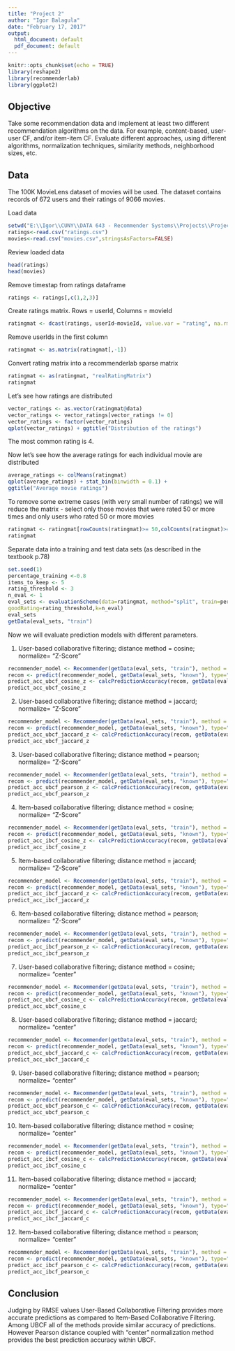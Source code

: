 ---
title: "Project 2"
author: "Igor Balagula"
date: "February 17, 2017"
output:
  html_document: default
  pdf_document: default
---

```{r setup, include=FALSE}
knitr::opts_chunk$set(echo = TRUE)
library(reshape2)
library(recommenderlab)
library(ggplot2)
```

## Objective

Take some recommendation data and implement at least two different recommendation algorithms on the data.  For example, content-based, user-user CF, and/or item-item CF. Evaluate different approaches, using different algorithms, normalization techniques, similarity methods, neighborhood sizes, etc.

## Data

The 100K MovieLens dataset of movies will be used. The dataset contains records of 672 users and their ratings of 9066 movies. 


Load data

```{r}
setwd("E:\\Igor\\CUNY\\DATA 643 - Recommender Systems\\Projects\\Project_02\\Data")
ratings<-read.csv("ratings.csv")
movies<-read.csv("movies.csv",stringsAsFactors=FALSE)
```

Review loaded data

```{r}
head(ratings)
head(movies)
```

Remove timestap from ratings dataframe

```{r}
ratings <- ratings[,c(1,2,3)]
```



Create ratings matrix. Rows = userId, Columns = movieId

```{r}
ratingmat <- dcast(ratings, userId~movieId, value.var = "rating", na.rm=FALSE)
```

Remove userIds in the first column

```{r}
ratingmat <- as.matrix(ratingmat[,-1]) 
```

Convert rating matrix into a recommenderlab sparse matrix

```{r}
ratingmat <- as(ratingmat, "realRatingMatrix")
ratingmat
```
Let's see how ratings are distributed

```{r}
vector_ratings <- as.vector(ratingmat@data)
vector_ratings <- vector_ratings[vector_ratings != 0]
vector_ratings <- factor(vector_ratings)
qplot(vector_ratings) + ggtitle("Distribution of the ratings")
```

The most common rating is 4.

Now let's see how the average ratings for each individual movie are distributed

```{r}
average_ratings <- colMeans(ratingmat)
qplot(average_ratings) + stat_bin(binwidth = 0.1) +
ggtitle("Average movie ratings")
```

To remove some extreme cases (with very small number of ratings) we will reduce the matrix - select only those movies that were rated 50 or more times and only users who rated 50 or more movies

```{r}
ratingmat <- ratingmat[rowCounts(ratingmat)>= 50,colCounts(ratingmat)>=50 ]
ratingmat
```

Separate data into a training and test data sets (as described in the textbook p.78)

```{r}
set.seed(1)
percentage_training <-0.8
items_to_keep <- 5
rating_threshold <- 3
n_eval <- 1
eval_sets <- evaluationScheme(data=ratingmat, method="split", train=percentage_training, given=items_to_keep,
goodRating=rating_threshold,k=n_eval)
eval_sets
getData(eval_sets, "train")
```

Now we will evaluate prediction models with different parameters.

1. User-based collaborative filtering; distance method = cosine; normalize= "Z-Score"

```{r}
recommender_model <- Recommender(getData(eval_sets, "train"), method = "UBCF", param=list(normalize= "Z-Score",method="Cosine",nn=30))
recom <- predict(recommender_model, getData(eval_sets, "known"), type="ratings")
predict_acc_ubcf_cosine_z <- calcPredictionAccuracy(recom, getData(eval_sets, "unknown"))[1] 
predict_acc_ubcf_cosine_z
```

2. User-based collaborative filtering; distance method = jaccard; normalize= "Z-Score"

```{r}
recommender_model <- Recommender(getData(eval_sets, "train"), method = "UBCF", param=list(normalize= "Z-Score",method="jaccard",nn=30))
recom <- predict(recommender_model, getData(eval_sets, "known"), type="ratings")
predict_acc_ubcf_jaccard_z <- calcPredictionAccuracy(recom, getData(eval_sets, "unknown"))[1] 
predict_acc_ubcf_jaccard_z
```

3. User-based collaborative filtering; distance method = pearson; normalize= "Z-Score"

```{r}
recommender_model <- Recommender(getData(eval_sets, "train"), method = "UBCF", param=list(normalize= "Z-Score",method="pearson",nn=30))
recom <- predict(recommender_model, getData(eval_sets, "known"), type="ratings")
predict_acc_ubcf_pearson_z <- calcPredictionAccuracy(recom, getData(eval_sets, "unknown"))[1] 
predict_acc_ubcf_pearson_z
```

4. Item-based collaborative filtering; distance method = cosine; normalize= "Z-Score"

```{r}
recommender_model <- Recommender(getData(eval_sets, "train"), method = "IBCF", param=list(normalize= "Z-Score",method="Cosine"))
recom <- predict(recommender_model, getData(eval_sets, "known"), type="ratings")
predict_acc_ibcf_cosine_z <- calcPredictionAccuracy(recom, getData(eval_sets, "unknown"))[1] 
predict_acc_ibcf_cosine_z
```

5. Item-based collaborative filtering; distance method = jaccard; normalize= "Z-Score"

```{r}
recommender_model <- Recommender(getData(eval_sets, "train"), method = "IBCF", param=list(normalize= "Z-Score",method="jaccard"))
recom <- predict(recommender_model, getData(eval_sets, "known"), type="ratings")
predict_acc_ibcf_jaccard_z <- calcPredictionAccuracy(recom, getData(eval_sets, "unknown"))[1] 
predict_acc_ibcf_jaccard_z
```

6. Item-based collaborative filtering; distance method = pearson; normalize= "Z-Score"

```{r}
recommender_model <- Recommender(getData(eval_sets, "train"), method = "IBCF", param=list(normalize= "Z-Score",method="pearson"))
recom <- predict(recommender_model, getData(eval_sets, "known"), type="ratings")
predict_acc_ibcf_pearson_z <- calcPredictionAccuracy(recom, getData(eval_sets, "unknown"))[1] 
predict_acc_ibcf_pearson_z
```

7. User-based collaborative filtering; distance method = cosine; normalize= "center"

```{r}
recommender_model <- Recommender(getData(eval_sets, "train"), method = "UBCF", param=list(normalize= "center",method="Cosine",nn=30))
recom <- predict(recommender_model, getData(eval_sets, "known"), type="ratings")
predict_acc_ubcf_cosine_c <- calcPredictionAccuracy(recom, getData(eval_sets, "unknown"))[1] 
predict_acc_ubcf_cosine_c
```

8. User-based collaborative filtering; distance method = jaccard; normalize= "center"

```{r}
recommender_model <- Recommender(getData(eval_sets, "train"), method = "UBCF", param=list(normalize= "center",method="jaccard",nn=30))
recom <- predict(recommender_model, getData(eval_sets, "known"), type="ratings")
predict_acc_ubcf_jaccard_c <- calcPredictionAccuracy(recom, getData(eval_sets, "unknown"))[1] 
predict_acc_ubcf_jaccard_c
```

9. User-based collaborative filtering; distance method = pearson; normalize= "center"

```{r}
recommender_model <- Recommender(getData(eval_sets, "train"), method = "UBCF", param=list(normalize= "center",method="pearson",nn=30))
recom <- predict(recommender_model, getData(eval_sets, "known"), type="ratings")
predict_acc_ubcf_pearson_c <- calcPredictionAccuracy(recom, getData(eval_sets, "unknown"))[1] 
predict_acc_ubcf_pearson_c
```

10. Item-based collaborative filtering; distance method = cosine; normalize= "center"

```{r}
recommender_model <- Recommender(getData(eval_sets, "train"), method = "IBCF", param=list(normalize= "center",method="Cosine"))
recom <- predict(recommender_model, getData(eval_sets, "known"), type="ratings")
predict_acc_ibcf_cosine_c <- calcPredictionAccuracy(recom, getData(eval_sets, "unknown"))[1] 
predict_acc_ibcf_cosine_c
```

11. Item-based collaborative filtering; distance method = jaccard; normalize= "center"

```{r}
recommender_model <- Recommender(getData(eval_sets, "train"), method = "IBCF", param=list(normalize= "center",method="jaccard"))
recom <- predict(recommender_model, getData(eval_sets, "known"), type="ratings")
predict_acc_ibcf_jaccard_c <- calcPredictionAccuracy(recom, getData(eval_sets, "unknown"))[1] 
predict_acc_ibcf_jaccard_c
```

12. Item-based collaborative filtering; distance method = pearson; normalize= "center"

```{r}
recommender_model <- Recommender(getData(eval_sets, "train"), method = "IBCF", param=list(normalize= "center",method="pearson"))
recom <- predict(recommender_model, getData(eval_sets, "known"), type="ratings")
predict_acc_ibcf_pearson_c <- calcPredictionAccuracy(recom, getData(eval_sets, "unknown"))[1] 
predict_acc_ibcf_pearson_c
```
## Conclusion

Judging by RMSE values User-Based Collaborative Filtering provides more accurate predictions as compared to Item-Based Collaborative Filtering. Among UBCF all of the methods provide similar accuracy of predictions. However Pearson distance coupled with "center" normalization method provides the best prediction accuracy within UBCF.


